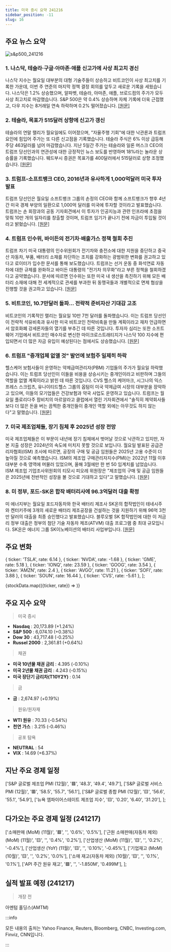 ```yaml
---
title: 미국 증시 요약 241216
sidebar_position: -11
slug: 16
---
```


## 주요 뉴스 요약

![s&p500_241216](/map/241216.png)

### 1. **나스닥, 테슬라·구글·아마존·애플 신고가에 사상 최고치 경신**

나스닥 지수는 월요일 대부분의 대형 기술주들이 상승하고 비트코인이 사상 최고치를 기록한 가운데, 이번 주 연준의 마지막 정책 결정 회의를 앞두고 새로운 기록을 세웠습니다. 나스닥은 1.2% 상승했으며, 알파벳, 테슬라, 아마존, 애플, 브로드컴의 주가가 모두 사상 최고치로 마감했습니다. S&P 500은 약 0.4% 상승하며 자체 기록에 더욱 근접했고, 다우 지수는 8거래일 연속 하락하며 0.2% 떨어졌습니다. [[원문]](https://finance.yahoo.com/news/live/stock-market-today-nasdaq-soars-to-record-as-tesla-google-amazon-apple-hit-fresh-highs-210100728.html)

### 2. **테슬라, 목표가 515달러 상향에 신고가 갱신**

테슬라의 연말 랠리가 월요일에도 이어졌으며, "자율주행 기회"에 대한 낙관론과 트럼프 요인에 힘입어 주가는 또 다른 신고점을 기록했습니다. 테슬라 주식은 6% 이상 급등해 주당 463달러를 넘어 마감했습니다. 지난 5일간 주가는 테슬라와 일론 머스크 CEO의 트럼프 당선인과의 연관성에 대한 긍정적인 뉴스 보도를 반영하며 18%라는 놀라운 상승률을 기록했습니다. 웨드부시 증권은 목표가를 400달러에서 515달러로 상향 조정했습니다. [[원문]](https://finance.yahoo.com/news/tesla-stock-booms-to-new-high-as-analyst-ups-price-target-to-515-201002356.html)

### 3. **트럼프-소프트뱅크 CEO, 2016년과 유사하게 1,000억달러 미국 투자 발표**

트럼프 당선인은 월요일 소프트뱅크 그룹의 손정의 CEO와 함께 소프트뱅크가 향후 4년간 미국 경제 부양의 일환으로 1,000억 달러를 미국에 투자할 것이라고 발표했습니다. 트럼프는 손 회장과의 공동 기자회견에서 이 투자가 인공지능과 관련 인프라에 초점을 맞춰 10만 개의 일자리를 창출할 것이며, 트럼프 임기가 끝나기 전에 자금이 투입될 것이라고 밝혔습니다. [[원문]](https://www.reuters.com/business/finance/softbank-ceo-announce-100-bln-investment-us-during-visit-trump-cnbc-reports-2024-12-16/)

### 4. **트럼프 인수위, 바이든의 전기차·배출가스 정책 철회 추진**

트럼프 차기 미국 대통령의 인수위원회가 전기차와 충전소에 대한 지원을 중단하고 중국산 자동차, 부품, 배터리 소재를 차단하는 조치를 강화하는 광범위한 변화를 권고하고 있다고 로이터가 입수한 문서를 통해 보도했습니다. 트럼프는 선거 운동 중 화석연료 자동차에 대한 규제를 완화하고 바이든 대통령의 "전기차 의무화"라고 부른 정책을 철회하겠다고 공약했습니다. 문서에 따르면 인수위는 또한 미국 내 생산을 촉진하기 위해 모든 배터리 소재에 대해 전 세계적으로 관세를 부과한 뒤 동맹국들과 개별적으로 면제 협상을 진행할 것을 권고하고 있습니다. [[원문]](https://www.reuters.com/business/autos-transportation/trump-transition-team-plans-sweeping-rollback-biden-ev-emissions-policies-2024-12-16/)

### 5. **비트코인, 10.7만달러 돌파... 전략적 준비자산 기대감 고조**

비트코인의 기록적인 랠리는 월요일 10만 7천 달러를 돌파했습니다. 이는 트럼프 당선인이 전략적 석유비축과 유사한 미국 비트코인 전략비축을 만들 계획이라고 재차 언급하면서 암호화폐 강세론자들의 열기를 부추긴 데 따른 것입니다. 투자자 심리는 또한 소프트웨어 기업에서 비트코인 매수자로 변신한 마이크로스트래티지가 나스닥 100 지수에 편입되면서 더 많은 자금 유입이 예상된다는 점에서도 상승했습니다. [[원문]](https://www.reuters.com/markets/currencies/bitcoin-powers-above-105000-first-time-2024-12-15/)

### 6. **트럼프 "중개업체 없앨 것" 발언에 보험주 일제히 하락**

헬스케어 보험사들이 운영하는 약제급여관리자(PBM) 기업들의 주가가 월요일 하락했습니다. 이는 트럼프 당선인이 이들을 비용을 상승시키는 중개인이라고 비판하며 그들의 역할을 없앨 계획이라고 밝힌 데 따른 것입니다. CVS 헬스의 케어마크, 시그나의 익스프레스 스크립츠, 유나이티드헬스 그룹의 옵텀이 미국 약제급여 시장의 대부분을 장악하고 있으며, 이들의 모기업들은 건강보험과 약국 사업도 운영하고 있습니다. 트럼프는 월요일 플로리다주 팜비치의 마르알라고 클럽에서 열린 기자회견에서 "솔직히 제약회사들보다 더 많은 돈을 버는 끔찍한 중개인들이 중개인 역할 외에는 아무것도 하지 않는다"고 말했습니다. [[원문]](https://www.reuters.com/business/healthcare-pharmaceuticals/insurer-stocks-fall-after-trump-says-were-going-knock-out-middleman-2024-12-16/)

### 7. **미국 제조업체들, 장기 침체 후 2025년 성장 전망**

미국 제조업체들은 이 부문이 내년에 장기 침체에서 벗어날 것으로 낙관하고 있지만, 자본 지출 성장은 2024년의 속도에 미치지 못할 것으로 보입니다. 월요일 발표된 공급관리자협회(ISM) 조사에 따르면, 공장의 구매 및 공급 임원들은 2025년 고용 수준이 더 높아질 것으로 예측했습니다. ISM의 제조업 구매관리자지수(PMI)는 2022년 11월 이후 대부분 수축 영역에 머물러 있었으며, 올해 3월에만 한 번 50 임계치를 넘었습니다. ISM 제조업 기업조사위원회의 티모시 피오레 위원장은 "제조업의 구매 및 공급 임원들은 2025년에 전반적인 성장을 볼 것으로 기대하고 있다"고 말했습니다. [[원문]](https://www.reuters.com/markets/us/us-manufacturers-predict-growth-2025-after-prolonged-slump-2024-12-16/)

### 8. **미 정부, 포드-SK온 합작 배터리사에 96.3억달러 대출 확정**

미 에너지부는 월요일 포드자동차와 한국 배터리 제조사 SK온의 합작법인이 테네시주와 켄터키주에 3개의 새로운 배터리 제조공장을 건설하는 것을 지원하기 위해 96억 3천만 달러의 대출을 최종 승인했다고 발표했습니다. 블루오벌 SK 합작법인에 대한 이 저금리 정부 대출은 정부의 첨단 기술 자동차 제조(ATVM) 대출 프로그램 중 최대 규모입니다. SK온은 에너지 그룹 SK이노베이션의 배터리 사업부입니다. [[원문]](https://www.reuters.com/business/autos-transportation/us-finalizes-963-billion-loan-ford-sk-joint-battery-venture-2024-12-16/)

## 주요 변화

  { ticker: 'TSLA', rate: 6.14 },
  { ticker: 'NVDA', rate: -1.68 },
  { ticker: 'GME', rate: 5.18 },
  { ticker: 'IONQ', rate: 23.59 },
  { ticker: 'GOOG', rate: 3.54 },
  { ticker: 'AMZN', rate: 2.4 },
  { ticker: 'AVGO', rate: 11.21 },
  { ticker: 'SOFI', rate: 3.88 },
  { ticker: 'SOUN', rate: 16.44 },
  { ticker: 'CVS', rate: -5.61 },
];

{stockData.map(({ticker, rate}) => <StockCardMini key={ticker} ticker={ticker} rate={rate}></StockCardMini>)}

## 주요 지수 요약

> 미국 증시

- **Nasdaq** : 20,173.89 (+1.24%)
- **S&P 500** : 6,074.10 (+0.38%)
- **Dow 30** : 43,717.48 (-0.25%)
- **Russel 2000** : 2,361.81 (+0.64%)

> 채권

- **미국 10년물 채권 금리** : 4.395 (-0.10%)
- **미국 2년물 채권 금리** : 4.243 (-0.15%)
- **미국 장단기 금리차(T10Y2Y)** : 0.14

> 금

- **금** : 2,674.97 (+0.19%)

> 원유/원자재

- **WTI 원유** : 70.33 (-0.54%)
- **천연 가스** : 3.215 (-0.46%)

> 공포 탐욕

- **NEUTRAL** : 54
- **VIX** : 14.69 (+6.37%)

## 지난 주요 경제 일정

  ['S&P 글로벌 제조업 PMI (12월)', '🟥', '48.3', '49.4', '49.7'],
  ['S&P 글로벌 서비스 PMI (12월)', '🟥', '58.5', '55.7', '56.1'],
  ['S&P 글로벌 종합 PMI (12월)', '🟨', '56.6', '55.1', '54.9'],
  ['뉴욕 엠파이어스테이트 제조업 지수', '🟨', '0.20', '6.40', '31.20'],
];

<EconomicCalendar data={eventsData} />

## 다가오는 주요 경제 일정 (241217)

  ['소매판매 (MoM) (11월)', '🟥', '', '0.6%', '0.5%'],
  ['근원 소매판매(자동차 제외) (MoM) (11월)', '🟨', '', '0.4%', '0.2%'],
  ['산업생산 (MoM) (11월)', '🟨', '', '0.2%', '-0.4%'],
  ['산업생산 (YoY) (11월)', '🟨', '', '0.10%', '-0.45%'],
  ['기업재고 (MoM) (10월)', '🟨', '', '0.2%', '0.0%'],
  ['소매 재고(자동차 제외) (10월)', '🟨', '', '0.1%', '0.1%'],
  ['API 주간 원유 재고', '🟩', '', '-1.850M', '0.499M'],
];

<EconomicCalendar data={nextEventsData} />

## 실적 발표 예정 (241217)

> 개장 전

아멘텀 홀딩스(AMTM)

:::info

모든 내용의 출처는 Yahoo Finance, Reuters, Bloomberg, CNBC, Investing.com, Finviz, CNN입니다.

:::
